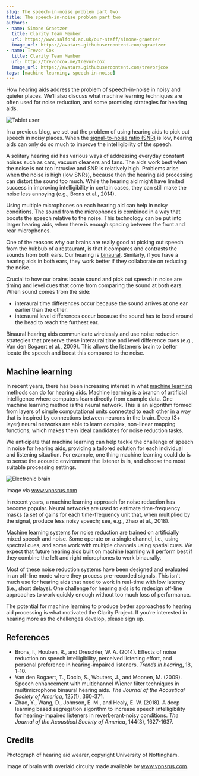 ```yaml
---
slug: The speech-in-noise problem part two
title: The speech-in-noise problem part two
authors: 
- name: Simone Graetzer
  title: Clarity Team Member
  url: https://www.salford.ac.uk/our-staff/simone-graetzer
  image_url: https://avatars.githubusercontent.com/sgraetzer
- name: Trevor Cox
  title: Clarity Team Member
  url: http://trevorcox.me/trevor-cox
  image_url: https://avatars.githubusercontent.com/trevorjcox
tags: [machine learning, speech-in-noise]
---
```


How hearing aids address the problem of speech-in-noise in noisy and quieter places. We’ll also discuss what machine learning techniques are often used for noise reduction, and some promising strategies for hearing aids.

![Tablet user](/img/UoN_HS-08207-1536x1024.jpeg)

In a previous blog, we set out the problem of using hearing aids to pick out speech in noisy places. When the [signal-to-noise ratio (SNR)](https://en.wikipedia.org/wiki/Signal-to-noise_ratio) is low, hearing aids can only do so much to improve the intelligibility of the speech.

A solitary hearing aid has various ways of addressing everyday constant noises such as cars, vacuum cleaners and fans. The aids work best when the noise is not too intrusive and SNR is relatively high. Problems arise when the noise is high (low SNRs), because then the hearing aid processing can distort the sound too much. While the hearing aid might have limited success in improving intelligibility in certain cases, they can still make the noise less annoying (e.g., Brons et al., 2014).

Using multiple microphones on each hearing aid can help in noisy conditions. The sound from the microphones is combined in a way that boosts the speech relative to the noise. This technology can be put into larger hearing aids, when there is enough spacing between the front and rear microphones.

One of the reasons why our brains are really good at picking out speech from the hubbub of a restaurant, is that it compares and contrasts the sounds from both ears. Our hearing is [binaural](https://en.wikipedia.org/wiki/Binaural). Similarly, if you have a hearing aids in both ears, they work better if they collaborate on reducing the noise.

Crucial to how our brains locate sound and pick out speech in noise are timing and level cues that come from comparing the sound at both ears. When sound comes from the side:

- interaural time differences occur because the sound arrives at one ear earlier than the other.
- interaural level differences occur because the sound has to bend around the head to reach the furthest ear.

Binaural hearing aids communicate wirelessly and use noise reduction strategies that preserve these interaural time and level difference cues (e.g., Van den Bogaert et al., 2009). This allows the listener’s brain to better locate the speech and boost this compared to the noise.

<!--truncate-->

## Machine learning

In recent years, there has been increasing interest in what [machine learning](https://en.wikipedia.org/wiki/Machine_learning) methods can do for hearing aids. Machine learning is a branch of artificial intelligence where computers learn directly from example data. One machine learning method is the neural network. This is an algorithm formed from layers of simple computational units connected to each other in a way that is inspired by connections between neurons in the brain. Deep (3+ layer) neural networks are able to learn complex, non-linear mapping functions, which makes them ideal candidates for noise reduction tasks.

We anticipate that machine learning can help tackle the challenge of speech in noise for hearing aids, providing a tailored solution for each individual and listening situation. For example, one thing machine learning could do is to sense the acoustic environment the listener is in, and choose the most suitable processing settings.

![Electronic brain](/img/neural_brain.jpeg)

Image via www.vpnsrus.com

In recent years, a machine learning approach for noise reduction has become popular. Neural networks are used to estimate time-frequency masks (a set of gains for each time-frequency unit that, when multiplied by the signal, produce less noisy speech; see, e.g., Zhao et al., 2018).

Machine learning systems for noise reduction are trained on artificially mixed speech and noise. Some operate on a single channel, i.e., using spectral cues, and some work with multiple channels using spatial cues. We expect that future hearing aids built on machine learning will perform best if they combine the left and right microphones to work binaurally.

Most of these noise reduction systems have been designed and evaluated in an off-line mode where they process pre-recorded signals. This isn’t much use for hearing aids that need to work in real-time with low latency (i.e., short delays). One challenge for hearing aids is to redesign off-line approaches to work quickly enough without too much loss of performance.

The potential for machine learning to produce better approaches to hearing aid processing is what motivated the Clarity Project. If you’re interested in hearing more as the challenges develop, please sign up.

## References

- Brons, I., Houben, R., and Dreschler, W. A. (2014). Effects of noise reduction on speech intelligibility, perceived listening effort, and personal preference in hearing-impaired listeners. *Trends in hearing*, 18, 1-10.
- Van den Bogaert, T., Doclo, S., Wouters, J., and Moonen, M. (2009). Speech enhancement with multichannel Wiener filter techniques in multimicrophone binaural hearing aids. *The Journal of the Acoustical Society of America*, 125(1), 360-371.
- Zhao, Y., Wang, D., Johnson, E. M., and Healy, E. W. (2018). A deep learning based segregation algorithm to increase speech intelligibility for hearing-impaired listeners in reverberant-noisy conditions. *The Journal of the Acoustical Society of America*, 144(3), 1627-1637.

## Credits

Photograph of hearing aid wearer, copyright University of Nottingham.

Image of brain with overlaid circuity made available by www.vpnsrus.com.

